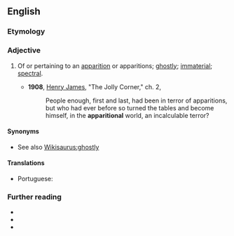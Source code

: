 ==English==

===Etymology===
{{suffix|en|apparition|al}}

===Adjective===
{{en-adj}}

# {{lb|en|religion|forteana}} Of or pertaining to an [[apparition]] or apparitions; [[ghostly]]; [[immaterial]]; [[spectral]].
#* '''1908''', [[w:Henry_James|Henry James]], "The Jolly Corner," ch. 2,
#*: People enough, first and last, had been in terror of apparitions, but who had ever before so turned the tables and become himself, in the '''apparitional''' world, an incalculable terror?

====Synonyms====
* See also [[Wikisaurus:ghostly]]

====Translations====
{{trans-top|of or pertaining to an apparition or apparitions}}
* Portuguese: {{t|pt|aparicional}}
{{trans-mid}}
{{trans-bottom}}

===Further reading===
* {{R:Webster 1913}}
* {{R:Dictionary.com}}
* {{R:OneLook}}